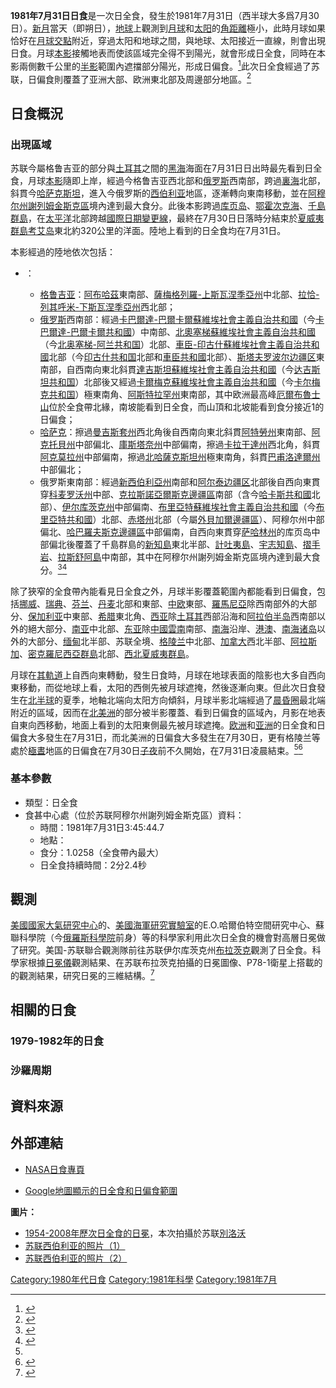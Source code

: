 {{NoteTA
|G1=Toponym
}}
{{Infobox solar eclipse
|year             = 1981
|month            = 7
|day              = 31
|map              = SE1981Jul31T.png
|map_size         = 300px
|map_caption      = 1981年7月31日日全食路徑圖
|nature           = 日全食
|gamma            = 0.5792
|magnitude        = 1.0258
|saros            = 145
|saros_sequence   = 22
|saros_total      = 70
|duration         = 122.4秒（2分2.4秒）
|location         = [[苏联|苏联]][[阿穆尔州|阿穆尔州]][[謝列姆金斯克區|謝列姆金斯克區]]
|coords           = {{coord|53|16.8|N|134|3.6|E}}
|max_width        = {{Convert|107.8|km}}
|start_partial    = 
|start_total      = 
|start_central    = 
|greatest_eclipse = 3:45:44.7
|end_central      = 
|end_total        = 
|end_partial      = 
|hour             = 3
|minute           = 45
|second           = 44.7
|durations        = 
}}
'''1981年7月31日日食'''是一次日全食，發生於1981年7月31日（西半球大多爲7月30日）。[[新月|新月]]當天（即朔日），[[地球|地球]]上觀測到[[月球|月球]]和[[太阳|太阳]]的[[角距離|角距離]]極小，此時月球如果恰好在[[月球交點|月球交點]]附近，穿過太阳和地球之間，與地球、太阳接近一直線，則會出現日食。月球[[本影|本影]]接觸地表而使該區域完全得不到陽光，就會形成日全食，同時在本影兩側數千公里的[[半影|半影]]範圍內遮擋部分陽光，形成日偏食。<ref name="astron">{{cite web|author=樊忠玉|title=日（月）食|url=http://www.astron.ac.cn/bencandy-51-1630-1.htm|publisher=中国天文科普网|accessdate=2016-03-05|archive-date=2014-09-17|archive-url=https://web.archive.org/web/20140917080048/http://www.astron.ac.cn/bencandy-51-1630-1.htm|dead-url=no}}</ref>此次日全食經過了苏联，日偏食則覆蓋了亚洲大部、欧洲東北部及周邊部分地區。<ref name="NASAGIF">{{cite web|author=Fred Espenak|title=Total Solar Eclipse of 1981 Jul 31|url=http://eclipse.gsfc.nasa.gov/SEplot/SEplot1951/SE1981Jul31T.GIF|publisher=NASA Eclipse Web Site|accessdate=2016-03-05|archive-date=2020-10-28|archive-url=https://web.archive.org/web/20201028000202/https://eclipse.gsfc.nasa.gov/SEplot/SEplot1951/SE1981Jul31T.GIF|dead-url=no}}{{en}}</ref>

== 日食概況 ==
=== 出現區域 ===
苏联今屬格鲁吉亚的部分與[[土耳其|土耳其]]之間的[[黑海|黑海]]海面在7月31日日出時最先看到日全食，月球[[本影|本影]]隨即上岸，經過今格鲁吉亚西北部和[[俄罗斯|俄罗斯]]西南部，跨過[[裏海|裏海]]北部，斜貫今[[哈萨克斯坦|哈萨克斯坦]]，進入今俄罗斯的[[西伯利亚|西伯利亚]]地區，逐漸轉向東南移動，並在[[阿穆尔州|阿穆尔州]][[謝列姆金斯克區|謝列姆金斯克區]]境內達到最大食分。此後本影跨過[[库页岛|库页岛]]、[[鄂霍次克海|鄂霍次克海]]、[[千島群島|千島群島]]，在[[太平洋|太平洋]]北部跨越[[國際日期變更線|國際日期變更線]]，最終在7月30日日落時分結束於[[夏威夷群島|夏威夷群島]][[考艾岛|考艾岛]]東北約320公里的洋面。陸地上看到的日全食均在7月31日。

本影經過的陸地依次包括：
*{{USSR}}：
**[[格鲁吉亚苏维埃社会主义共和国|格鲁吉亚]]：[[阿布哈茲|阿布哈茲]]東南部、[[薩梅格列羅-上斯瓦涅季亞州|薩梅格列羅-上斯瓦涅季亞州]]中北部、[[拉恰-列其呼米-下斯瓦涅季亞州|拉恰-列其呼米-下斯瓦涅季亞州]]西北部；
**[[俄罗斯苏维埃联邦社会主义共和国|俄罗斯]]西南部：經過[[卡巴爾達-巴爾卡爾蘇維埃社會主義自治共和國|卡巴爾達-巴爾卡爾蘇維埃社會主義自治共和國]]（今[[卡巴爾達-巴爾卡爾共和國|卡巴爾達-巴爾卡爾共和國]]）中南部、[[北奧塞梯蘇維埃社會主義自治共和國|北奧塞梯蘇維埃社會主義自治共和國]]（今[[北奥塞梯-阿兰共和国|北奥塞梯-阿兰共和国]]）北部、[[車臣-印古什蘇維埃社會主義自治共和國|車臣-印古什蘇維埃社會主義自治共和國]]北部（今[[印古什共和国|印古什共和国]]北部和[[車臣共和國|車臣共和國]]北部）、[[斯塔夫罗波尔边疆区|斯塔夫罗波尔边疆区]]東南部，自西南向東北斜貫[[達吉斯坦蘇維埃社會主義自治共和國|達吉斯坦蘇維埃社會主義自治共和國]]（今[[达吉斯坦共和国|达吉斯坦共和国]]）北部後又經過[[卡爾梅克蘇維埃社會主義自治共和國|卡爾梅克蘇維埃社會主義自治共和國]]（今[[卡尔梅克共和国|卡尔梅克共和国]]）極東南角、[[阿斯特拉罕州|阿斯特拉罕州]]{{link-ru|奇斯托伊班基島|Остров Чистой Банки}}東南部，其中欧洲最高峰[[厄爾布魯士山|厄爾布魯士山]]位於全食帶北緣，南坡能看到日全食，而山頂和北坡能看到食分接近1的日偏食；
**[[哈萨克苏维埃社会主义共和国|哈萨克]]：擦過[[曼吉斯套州|曼吉斯套州]]西北角後自西南向東北斜貫[[阿特勞州|阿特勞州]]東南部、[[阿克托貝州|阿克托貝州]]中部偏北、[[庫斯塔奈州|庫斯塔奈州]]中部偏南，擦過[[卡拉干達州|卡拉干達州]]西北角，斜貫[[阿克莫拉州|阿克莫拉州]]中部偏南，擦過[[北哈薩克斯坦州|北哈薩克斯坦州]]極東南角，斜貫[[巴甫洛達爾州|巴甫洛達爾州]]中部偏北；
**俄罗斯東南部：經過[[新西伯利亞州|新西伯利亞州]]南部和[[阿尔泰边疆区|阿尔泰边疆区]]北部後自西向東貫穿[[科麦罗沃州|科麦罗沃州]]中部、[[克拉斯諾亞爾斯克邊疆區|克拉斯諾亞爾斯克邊疆區]]南部（含今[[哈卡斯共和國|哈卡斯共和國]]北部）、[[伊尔库茨克州|伊尔库茨克州]]中部偏南、[[布里亞特蘇維埃社會主義自治共和國|布里亞特蘇維埃社會主義自治共和國]]（今[[布里亞特共和國|布里亞特共和國]]）北部、[[赤塔州|赤塔州]]北部（今屬[[外貝加爾邊疆區|外貝加爾邊疆區]]）、阿穆尔州中部偏北、[[哈巴羅夫斯克邊疆區|哈巴羅夫斯克邊疆區]]中部偏南，自西向東貫穿[[萨哈林州|萨哈林州]]的库页岛中部偏北後覆蓋了千島群島的[[新知島|新知島]]東北半部、[[計吐夷島|計吐夷島]]、[[宇志知島|宇志知島]]、[[摺手岩|摺手岩]]、[[拉斯舒阿島|拉斯舒阿島]]中南部，其中在阿穆尔州謝列姆金斯克區境內達到最大食分。<ref>{{cite web|author=Fred Espenak|title=Total Solar Eclipse of 1981 Jul 31 - Google Maps and Solar Eclipse Paths|url=http://eclipse.gsfc.nasa.gov/SEgoogle/SEgoogle1951/SE1981Jul31Tgoogle.html|publisher=NASA Eclipse Web Site|accessdate=2016-03-05|archive-date=2020-10-21|archive-url=https://web.archive.org/web/20201021052852/https://eclipse.gsfc.nasa.gov/SEgoogle/SEgoogle1951/SE1981Jul31Tgoogle.html|dead-url=no}}{{en}}</ref><ref>{{cite web|author=Xavier M. Jubier|title=Eclipse Totale de Soleil du 31 juillet 1981 - Cartographie Interactive Google (1981 July 31 Total Solar Eclipse - Interactive Google Map)|url=http://xjubier.free.fr/site_pages/solar_eclipses/xSE_GoogleMap3.php?Ecl=+19810731|accessdate=2016-03-05|archive-date=2017-03-05|archive-url=https://web.archive.org/web/20170305011304/http://xjubier.free.fr/site_pages/solar_eclipses/xSE_GoogleMap3.php?Ecl=+19810731|dead-url=no}}{{fr}}{{en}}</ref>

除了狹窄的全食帶內能看見日全食之外，月球半影覆蓋範圍內都能看到日偏食，包括[[挪威|挪威]]、[[瑞典|瑞典]]、[[芬兰|芬兰]]、[[丹麦|丹麦]]北部和東部、[[中欧|中欧]]東部、[[羅馬尼亞|羅馬尼亞]]除西南部外的大部分、[[保加利亚|保加利亚]]中東部、[[希腊|希腊]]東北角、[[西亚|西亚]]除[[土耳其|土耳其]]西部沿海和[[阿拉伯半岛|阿拉伯半岛]]西南部以外的絕大部分、[[南亚|南亚]]中北部、[[东亚|东亚]]除[[中國|中國]][[云南省|雲南]]南部、[[南海|南海]]沿岸、[[港澳地區|港澳]]、[[南海诸岛|南海诸岛]]以外的大部分、[[缅甸|缅甸]]北半部、苏联全境、[[格陵兰|格陵兰]]中北部、[[加拿大|加拿大]]西北半部、[[阿拉斯加州|阿拉斯加]]、[[密克羅尼西亞群島|密克羅尼西亞群島]]北部、[[西北夏威夷群島|西北夏威夷群島]]。

月球在[[月球軌道|其軌道]]上自西向東轉動，發生日食時，月球在地球表面的陰影也大多自西向東移動，而從地球上看，太阳的西側先被月球遮掩，然後逐漸向東。但此次日食發生在[[北半球|北半球]]的夏季，地軸北端向太阳方向傾斜，月球半影北端經過了[[晨昏圈|晨昏圈]]最北端附近的區域，因而在[[北美洲|北美洲]]的部分被半影覆蓋、看到日偏食的區域內，月影在地表自東向西移動，地面上看到的太阳東側最先被月球遮掩。[[欧洲|欧洲]]和[[亚洲|亚洲]]的日全食和日偏食大多發生在7月31日，而北美洲的日偏食大多發生在7月30日，更有格陵兰等處於[[極晝|極晝]]地區的日偏食在7月30日[[子夜|子夜]]前不久開始，在7月31日凌晨結束。<ref name="NASAGIF"/><ref>{{cite web|author=Fred Espenak|title=Catalog of Solar Eclipses (1901 to 2000)|url=http://eclipse.gsfc.nasa.gov/SEcat5/SE1901-2000.html|publisher=NASA Eclipse Web Site|accessdate=2016-03-05|archive-date=2008-08-29|archive-url=https://web.archive.org/web/20080829151131/http://eclipse.gsfc.nasa.gov/SEcat5/SE1901-2000.html|dead-url=no}}{{en}}</ref>

=== 基本參數 ===
{{NoteUTC}}
* 類型：日全食
* 食甚中心處（位於苏联阿穆尔州謝列姆金斯克區）資料：
** 時間：1981年7月31日3:45:44.7
** 地點：{{coord|53|16.8|N|134|3.6|E}}
** 食分：1.0258（全食帶內最大）
** 日全食持續時間：2分2.4秒

== 觀測 ==
[[美國國家大氣研究中心|美國國家大氣研究中心]]的{{link-en|高海拔天文台|High Altitude Observatory}}、[[美國海軍研究實驗室|美國海軍研究實驗室]]的E.O.哈爾伯特空間研究中心、蘇聯科學院（今[[俄羅斯科學院|俄羅斯科學院]]前身）等的科學家利用此次日全食的機會對高層日冕做了研究。美国-苏联聯合觀測隊前往苏联伊尔库茨克州[[布拉茨克|布拉茨克]]觀測了日全食。科學家根據[[日冕儀|日冕儀]]觀測結果、在苏联布拉茨克拍攝的日冕圖像、P78-1衛星上搭載的{{link-en|太陽風探測器|Solwind}}的觀測結果，研究日冕的三維結構。<ref>{{cite journal|author=R. R. Fisher, L. B. Lacey, K. A. Rock, E. A. Yasukawa, N. R. Sheeley Jr., D. J. Michels, R. A. Howard, M. J. Koomen, A. Bagrov|title=The Solar Corona on 31 July, 1981|date=1983-03|journal=Solar Physics|volume=83|pages=233-242|ISSN=0038-0938|url=http://articles.adsabs.harvard.edu/cgi-bin/nph-iarticle_query?1983SoPh...83..233F&data_type=PDF_HIGH&type=PRINTER&filetype=.pdf|accessdate=2016-03-06}}{{en}}</ref>

== 相關的日食 ==
=== 1979-1982年的日食 ===
{{Solar eclipse set 1979-1982}}

=== 沙羅周期 ===
{{Solar Saros series 145}}

== 資料來源 ==
{{reflist}}

== 外部連結 ==
{{日食主題}}
* [http://eclipse.gsfc.nasa.gov/solar.html NASA日食專頁]{{Wayback|url=http://eclipse.gsfc.nasa.gov/solar.html |date=20190108200537 }}{{en}}
{{Solar eclipse NASA reference|1951/SE1981Jul31T}}
* [http://xjubier.free.fr/site_pages/solar_eclipses/xSE_GoogleMap3.php?Ecl=+19810731 Google地圖顯示的日全食和日偏食範圍]{{Wayback|url=http://xjubier.free.fr/site_pages/solar_eclipses/xSE_GoogleMap3.php?Ecl=+19810731 |date=20170305011304 }}{{fr}}{{en}}

'''圖片：'''
* [http://xjubier.free.fr/site_pages/solar_eclipses/Solar_Corona_Shape_pg03.html 1954-2008年歷次日全食的日冕]{{Wayback|url=http://xjubier.free.fr/site_pages/solar_eclipses/Solar_Corona_Shape_pg03.html |date=20160303171810 }}，本次拍攝於苏联[[別洛沃|別洛沃]]{{fr}}{{en}}
* [http://www.zam.fme.vutbr.cz/~druck/Eclipse/Ecl1981s/0-info.htm 苏联西伯利亚的照片（1）]{{Wayback|url=http://www.zam.fme.vutbr.cz/~druck/Eclipse/Ecl1981s/0-info.htm |date=20201026183511 }}{{en}}
* [http://www.zam.fme.vutbr.cz/~druck/Eclipse/Ecl1981ss/0-info.htm 苏联西伯利亚的照片（2）]{{Wayback|url=http://www.zam.fme.vutbr.cz/~druck/Eclipse/Ecl1981ss/0-info.htm |date=20090827234339 }}{{en}}

{{Solar eclipses
|nature=日全食
|previous=[[1981年2月4日日食|1981年2月4日日食]]|natureprevious=日環食
|previoussamenature=[[1980年2月16日日食|1980年2月16日日食]]
|next=[[1982年1月25日日食|1982年1月25日日食]]|naturenext=日偏食
|nextsamenature=[[1983年6月11日日食|1983年6月11日日食]]
}}
{{日食}}

[[Category:1980年代日食|Category:1980年代日食]]
[[Category:1981年科學|Category:1981年科學]]
[[Category:1981年7月|Category:1981年7月]]